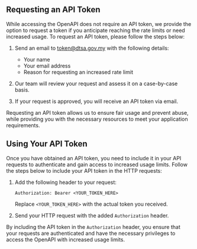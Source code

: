 ## Requesting an API Token

While accessing the OpenAPI does not require an API token, we provide the option to request a token if you anticipate reaching the rate limits or need increased usage. To request an API token, please follow the steps below:

1. Send an email to [token@dtsa.gov.my](...) with the following details:

   - Your name
   - Your email address
   - Reason for requesting an increased rate limit

2. Our team will review your request and assess it on a case-by-case basis.

3. If your request is approved, you will receive an API token via email.

Requesting an API token allows us to ensure fair usage and prevent abuse, while providing you with the necessary resources to meet your application requirements.

## Using Your API Token

Once you have obtained an API token, you need to include it in your API requests to authenticate and gain access to increased usage limits. Follow the steps below to include your API token in the HTTP requests:

1. Add the following header to your request:

   ```
   Authorization: Bearer <YOUR_TOKEN_HERE>
   ```

   Replace `<YOUR_TOKEN_HERE>` with the actual token you received.

2. Send your HTTP request with the added `Authorization` header.

By including the API token in the `Authorization` header, you ensure that your requests are authenticated and have the necessary privileges to access the OpenAPI with increased usage limits.
